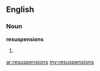 ==English==

===Noun===
'''resuspensions'''

# {{plural of|resuspension}}

[[ar:resuspensions]]
[[my:resuspensions]]